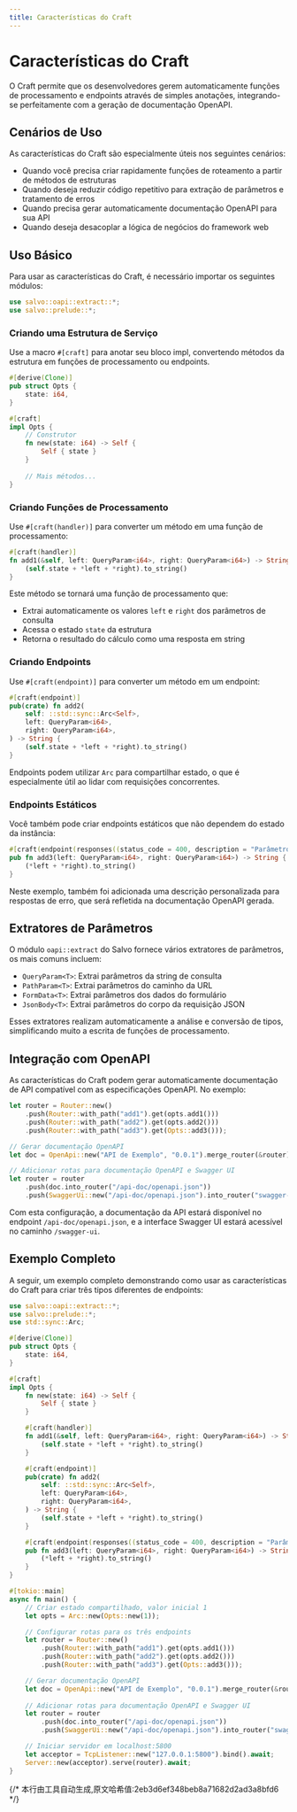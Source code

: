 ```yaml
---
title: Características do Craft
---
```


# Características do Craft

O Craft permite que os desenvolvedores gerem automaticamente funções de processamento e endpoints através de simples anotações, integrando-se perfeitamente com a geração de documentação OpenAPI.

## Cenários de Uso

As características do Craft são especialmente úteis nos seguintes cenários:

- Quando você precisa criar rapidamente funções de roteamento a partir de métodos de estruturas
- Quando deseja reduzir código repetitivo para extração de parâmetros e tratamento de erros
- Quando precisa gerar automaticamente documentação OpenAPI para sua API
- Quando deseja desacoplar a lógica de negócios do framework web

## Uso Básico

Para usar as características do Craft, é necessário importar os seguintes módulos:

```rust
use salvo::oapi::extract::*;
use salvo::prelude::*;
```

### Criando uma Estrutura de Serviço

Use a macro `#[craft]` para anotar seu bloco impl, convertendo métodos da estrutura em funções de processamento ou endpoints.

```rust
#[derive(Clone)]
pub struct Opts {
    state: i64,
}

#[craft]
impl Opts {
    // Construtor
    fn new(state: i64) -> Self {
        Self { state }
    }
    
    // Mais métodos...
}
```

### Criando Funções de Processamento

Use `#[craft(handler)]` para converter um método em uma função de processamento:

```rust
#[craft(handler)]
fn add1(&self, left: QueryParam<i64>, right: QueryParam<i64>) -> String {
    (self.state + *left + *right).to_string()
}
```

Este método se tornará uma função de processamento que:
- Extrai automaticamente os valores `left` e `right` dos parâmetros de consulta
- Acessa o estado `state` da estrutura
- Retorna o resultado do cálculo como uma resposta em string

### Criando Endpoints

Use `#[craft(endpoint)]` para converter um método em um endpoint:

```rust
#[craft(endpoint)]
pub(crate) fn add2(
    self: ::std::sync::Arc<Self>,
    left: QueryParam<i64>,
    right: QueryParam<i64>,
) -> String {
    (self.state + *left + *right).to_string()
}
```

Endpoints podem utilizar `Arc` para compartilhar estado, o que é especialmente útil ao lidar com requisições concorrentes.

### Endpoints Estáticos

Você também pode criar endpoints estáticos que não dependem do estado da instância:

```rust
#[craft(endpoint(responses((status_code = 400, description = "Parâmetros de requisição incorretos."))))]
pub fn add3(left: QueryParam<i64>, right: QueryParam<i64>) -> String {
    (*left + *right).to_string()
}
```

Neste exemplo, também foi adicionada uma descrição personalizada para respostas de erro, que será refletida na documentação OpenAPI gerada.

## Extratores de Parâmetros

O módulo `oapi::extract` do Salvo fornece vários extratores de parâmetros, os mais comuns incluem:

- `QueryParam<T>`: Extrai parâmetros da string de consulta
- `PathParam<T>`: Extrai parâmetros do caminho da URL
- `FormData<T>`: Extrai parâmetros dos dados do formulário
- `JsonBody<T>`: Extrai parâmetros do corpo da requisição JSON

Esses extratores realizam automaticamente a análise e conversão de tipos, simplificando muito a escrita de funções de processamento.

## Integração com OpenAPI

As características do Craft podem gerar automaticamente documentação de API compatível com as especificações OpenAPI. No exemplo:

```rust
let router = Router::new()
    .push(Router::with_path("add1").get(opts.add1()))
    .push(Router::with_path("add2").get(opts.add2()))
    .push(Router::with_path("add3").get(Opts::add3()));

// Gerar documentação OpenAPI
let doc = OpenApi::new("API de Exemplo", "0.0.1").merge_router(&router);

// Adicionar rotas para documentação OpenAPI e Swagger UI
let router = router
    .push(doc.into_router("/api-doc/openapi.json"))
    .push(SwaggerUi::new("/api-doc/openapi.json").into_router("swagger-ui"));
```

Com esta configuração, a documentação da API estará disponível no endpoint `/api-doc/openapi.json`, e a interface Swagger UI estará acessível no caminho `/swagger-ui`.

## Exemplo Completo

A seguir, um exemplo completo demonstrando como usar as características do Craft para criar três tipos diferentes de endpoints:

```rust
use salvo::oapi::extract::*;
use salvo::prelude::*;
use std::sync::Arc;

#[derive(Clone)]
pub struct Opts {
    state: i64,
}

#[craft]
impl Opts {
    fn new(state: i64) -> Self {
        Self { state }
    }

    #[craft(handler)]
    fn add1(&self, left: QueryParam<i64>, right: QueryParam<i64>) -> String {
        (self.state + *left + *right).to_string()
    }

    #[craft(endpoint)]
    pub(crate) fn add2(
        self: ::std::sync::Arc<Self>,
        left: QueryParam<i64>,
        right: QueryParam<i64>,
    ) -> String {
        (self.state + *left + *right).to_string()
    }

    #[craft(endpoint(responses((status_code = 400, description = "Parâmetros de requisição incorretos."))))]
    pub fn add3(left: QueryParam<i64>, right: QueryParam<i64>) -> String {
        (*left + *right).to_string()
    }
}

#[tokio::main]
async fn main() {
    // Criar estado compartilhado, valor inicial 1
    let opts = Arc::new(Opts::new(1));

    // Configurar rotas para os três endpoints
    let router = Router::new()
        .push(Router::with_path("add1").get(opts.add1()))
        .push(Router::with_path("add2").get(opts.add2()))
        .push(Router::with_path("add3").get(Opts::add3()));

    // Gerar documentação OpenAPI
    let doc = OpenApi::new("API de Exemplo", "0.0.1").merge_router(&router);
    
    // Adicionar rotas para documentação OpenAPI e Swagger UI
    let router = router
        .push(doc.into_router("/api-doc/openapi.json"))
        .push(SwaggerUi::new("/api-doc/openapi.json").into_router("swagger-ui"));

    // Iniciar servidor em localhost:5800
    let acceptor = TcpListener::new("127.0.0.1:5800").bind().await;
    Server::new(acceptor).serve(router).await;
}
```
{/* 本行由工具自动生成,原文哈希值:2eb3d6ef348beb8a71682d2ad3a8bfd6 */}